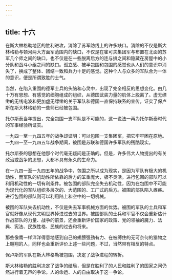 ```yaml
---
---
---
```

title: 十六
---



在斯大林格勒地区的胜利进攻，消除了苏军防线上的许多缺口。消除的不仅是斯大林格勒与顿河两大方面军范围内的缺口，不仅是在崔可夫集团军与布置在北面的苏军几个师之间的缺口，也不仅是在一些脱离后方的连与排之间和隐藏在房屋中的小分队和战斗小组之间的缺口。孤立感、被半包围和包围的感觉也从人们的意识中消失了，换成了整体、团结一致和兵力十足的感觉。这种个人与众多的军队合为一体的意识，便是所谓致胜的士气。

当然，在陷入重围的德军士兵的头脑和心灵中，出现了完全相反的思想变化。由几十万有思想、有感觉的细胞组成的组织，从德国武装力量的肌体上脱离了。虚无缥缈的无线电波和更加虚无缥缈的关于军队和德国一直保持联系的宣传，证实了保卢斯在斯大林格勒的一些师已经被包围。

托尔斯泰当年提出，完全包围一支军队是不可能的，这一说法一再为托尔斯泰时代的军事经验所证实。

一九四一至一九四五年的战争却证明：可以包围一支集团军，把它牢牢困在原地。一九四一至一九四五年战争期间，被围是苏联和德国许多军队的残酷现实。

托尔斯泰的思想在他那个时代毫无疑问是正确的。但是，许多伟大人物提出的有关政治或战争的思想，大都不具有永久的生命力。

在一九四一至一九四五年的战争中，包围之所以成为现实，是因为军队有极大的机动性，而军队的机动性所依靠的后方的笨重庞大，极不灵活。进行包围的部队可以利用机动性的一切有利条件。被包围的部队完全失去机动性，因为在包围中不可能为现代化的军队组织多层次的、大范围的、工厂式的后方。被围的部队陷入瘫痪。进行包围的部队则可以利用陆上和空中的一切机械。

被围的军队失去机动性，不仅是失去军事机械方面的优势。被围的军队的士兵和军官就好像从现代文明世界掉进过去的世界。被围部队的士兵和军官不仅会重新估计作战部队的力量、战争的前景，还会重新评价国家的政策、党的领袖的魔力、法典、宪法、民族性格、民族的过去和将来。

那些像鹰一样洋洋得意地感到自己的翅膀强劲有力、在被缚住的无可奈何的猎物之上翱翔的人，同样也会重新评价上述一些问题，不过，当然带有相反的特点。

保卢斯的军队在斯大林格勒被包围，决定了战争进程的转折。

斯大林格勒的胜利决定了战争的结局，但是在胜利了的人民和胜利了的国家之间仍然进行着无声的争论。人的命运、人的自由取决于这一争论。
